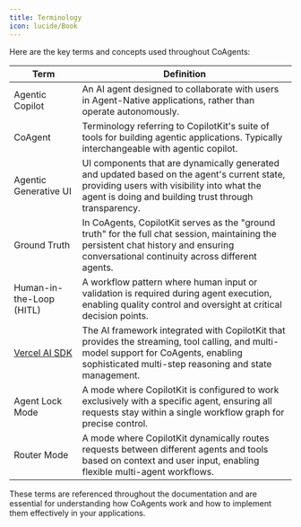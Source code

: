 ```yaml
---
title: Terminology
icon: lucide/Book
---
```


Here are the key terms and concepts used throughout CoAgents:

| Term                         | Definition                                                                                                                                                                                         |
| ---------------------------- | -------------------------------------------------------------------------------------------------------------------------------------------------------------------------------------------------- |
| Agentic Copilot              | An AI agent designed to collaborate with users in Agent-Native applications, rather than operate autonomously.                                                                                     |
| CoAgent                      | Terminology referring to CopilotKit's suite of tools for building agentic applications. Typically interchangeable with agentic copilot.                                                            |
| Agentic Generative UI        | UI components that are dynamically generated and updated based on the agent's current state, providing users with visibility into what the agent is doing and building trust through transparency. |
| Ground Truth                 | In CoAgents, CopilotKit serves as the "ground truth" for the full chat session, maintaining the persistent chat history and ensuring conversational continuity across different agents.            |
| Human-in-the-Loop (HITL)     | A workflow pattern where human input or validation is required during agent execution, enabling quality control and oversight at critical decision points.                                         |
| [Vercel AI SDK](https://sdk.vercel.ai) | The AI framework integrated with CopilotKit that provides the streaming, tool calling, and multi-model support for CoAgents, enabling sophisticated multi-step reasoning and state management.                               |
| Agent Lock Mode              | A mode where CopilotKit is configured to work exclusively with a specific agent, ensuring all requests stay within a single workflow graph for precise control.                                    |
| Router Mode                  | A mode where CopilotKit dynamically routes requests between different agents and tools based on context and user input, enabling flexible multi-agent workflows.                                   |

These terms are referenced throughout the documentation and are essential for understanding how CoAgents work and how to implement them effectively in your applications.

